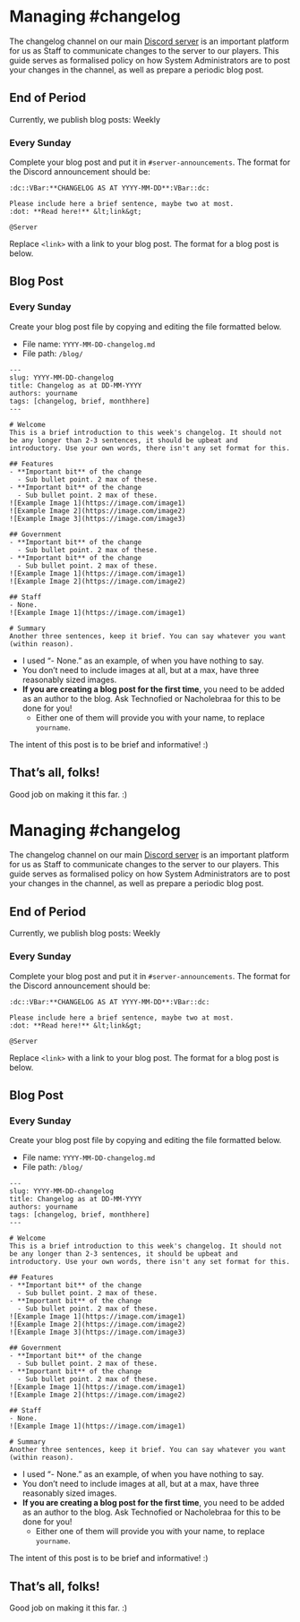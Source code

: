 <span id="managing-changelog"></span>
= Managing #changelog =

The changelog channel on our main [https://discord.gg/democracy Discord server] is an important platform for us as Staff to communicate changes to the server to our players. This guide serves as formalised policy on how System Administrators are to post your changes in the channel, as well as prepare a periodic blog post.

<span id="end-of-period"></span>
== End of Period ==

Currently, we publish blog posts: Weekly

<span id="every-sunday"></span>
=== Every Sunday ===

Complete your blog post and put it in <code>#server-announcements</code>. The format for the Discord announcement should be:

<pre>:dc::VBar:**CHANGELOG AS AT YYYY-MM-DD**:VBar::dc: 

Please include here a brief sentence, maybe two at most.
:dot: **Read here!** &lt;link&gt;

@Server
</pre>
Replace <code>&lt;link&gt;</code> with a link to your blog post. The format for a blog post is below.

<span id="blog-post"></span>
== Blog Post ==

<span id="every-sunday-1"></span>
=== Every Sunday ===

Create your blog post file by copying and editing the file formatted below.

* File name: <code>YYYY-MM-DD-changelog.md</code>
* File path: <code>/blog/</code>

<pre>---
slug: YYYY-MM-DD-changelog
title: Changelog as at DD-MM-YYYY
authors: yourname
tags: [changelog, brief, monthhere]
---

# Welcome
This is a brief introduction to this week's changelog. It should not be any longer than 2-3 sentences, it should be upbeat and introductory. Use your own words, there isn't any set format for this.

## Features
- **Important bit** of the change
  - Sub bullet point. 2 max of these.
- **Important bit** of the change
  - Sub bullet point. 2 max of these.
![Example Image 1](https://image.com/image1)
![Example Image 2](https://image.com/image2)
![Example Image 3](https://image.com/image3)

## Government
- **Important bit** of the change
  - Sub bullet point. 2 max of these.
- **Important bit** of the change
  - Sub bullet point. 2 max of these.
![Example Image 1](https://image.com/image1)
![Example Image 2](https://image.com/image2)

## Staff
- None.
![Example Image 1](https://image.com/image1)

# Summary
Another three sentences, keep it brief. You can say whatever you want (within reason).

</pre>
* I used “- None.” as an example, of when you have nothing to say.
* You don’t need to include images at all, but at a max, have three reasonably sized images.
* '''If you are creating a blog post for the first time''', you need to be added as an author to the blog. Ask Technofied or Nacholebraa for this to be done for you!
** Either one of them will provide you with your name, to replace <code>yourname</code>.

The intent of this post is to be brief and informative! :)

<span id="thats-all-folks"></span>
== That’s all, folks! ==

Good job on making it this far. :)

<span id="managing-changelog-1"></span>
= Managing #changelog =

The changelog channel on our main [https://discord.gg/democracy Discord server] is an important platform for us as Staff to communicate changes to the server to our players. This guide serves as formalised policy on how System Administrators are to post your changes in the channel, as well as prepare a periodic blog post.

<span id="end-of-period-1"></span>
== End of Period ==

Currently, we publish blog posts: Weekly

<span id="every-sunday-2"></span>
=== Every Sunday ===

Complete your blog post and put it in <code>#server-announcements</code>. The format for the Discord announcement should be:

<pre>:dc::VBar:**CHANGELOG AS AT YYYY-MM-DD**:VBar::dc: 

Please include here a brief sentence, maybe two at most.
:dot: **Read here!** &lt;link&gt;

@Server
</pre>
Replace <code>&lt;link&gt;</code> with a link to your blog post. The format for a blog post is below.

<span id="blog-post-1"></span>
== Blog Post ==

<span id="every-sunday-3"></span>
=== Every Sunday ===

Create your blog post file by copying and editing the file formatted below.

* File name: <code>YYYY-MM-DD-changelog.md</code>
* File path: <code>/blog/</code>

<pre>---
slug: YYYY-MM-DD-changelog
title: Changelog as at DD-MM-YYYY
authors: yourname
tags: [changelog, brief, monthhere]
---

# Welcome
This is a brief introduction to this week's changelog. It should not be any longer than 2-3 sentences, it should be upbeat and introductory. Use your own words, there isn't any set format for this.

## Features
- **Important bit** of the change
  - Sub bullet point. 2 max of these.
- **Important bit** of the change
  - Sub bullet point. 2 max of these.
![Example Image 1](https://image.com/image1)
![Example Image 2](https://image.com/image2)
![Example Image 3](https://image.com/image3)

## Government
- **Important bit** of the change
  - Sub bullet point. 2 max of these.
- **Important bit** of the change
  - Sub bullet point. 2 max of these.
![Example Image 1](https://image.com/image1)
![Example Image 2](https://image.com/image2)

## Staff
- None.
![Example Image 1](https://image.com/image1)

# Summary
Another three sentences, keep it brief. You can say whatever you want (within reason).

</pre>
* I used “- None.” as an example, of when you have nothing to say.
* You don’t need to include images at all, but at a max, have three reasonably sized images.
* '''If you are creating a blog post for the first time''', you need to be added as an author to the blog. Ask Technofied or Nacholebraa for this to be done for you!
** Either one of them will provide you with your name, to replace <code>yourname</code>.

The intent of this post is to be brief and informative! :)

<span id="thats-all-folks-1"></span>
== That’s all, folks! ==

Good job on making it this far. :)
